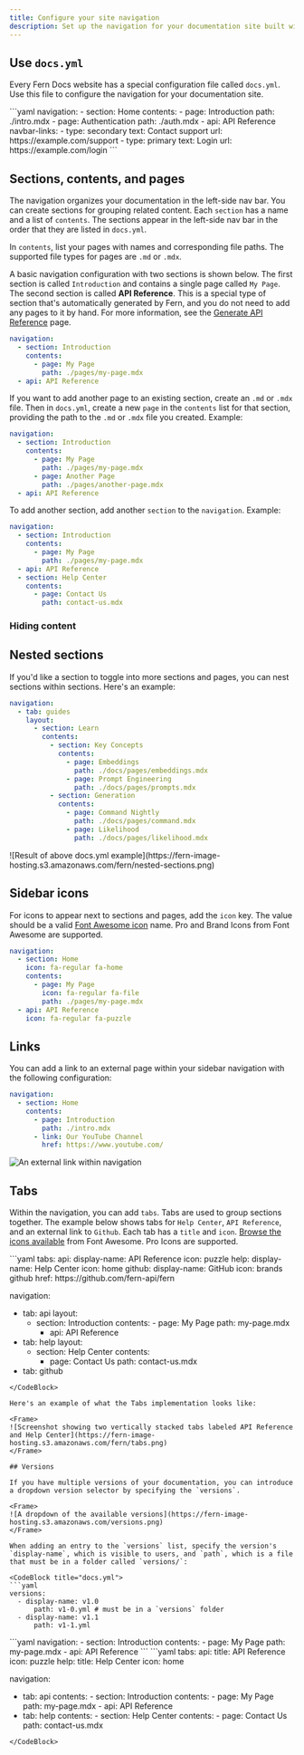 ---
title: Configure your site navigation
description: Set up the navigation for your documentation site built with Fern Docs using the docs.yml file, including tabs, sections, pages, versions, and more.
---

## Use `docs.yml`

Every Fern Docs website has a special configuration file called `docs.yml`. Use this file to configure the navigation for your documentation site.

<CodeBlock title="An example docs.yml">
```yaml
navigation:
  - section: Home
    contents:
      - page: Introduction
        path: ./intro.mdx
      - page: Authentication
        path: ./auth.mdx
  - api: API Reference
navbar-links:
  - type: secondary
    text: Contact support
    url: https://example.com/support
  - type: primary
    text: Login
    url: https://example.com/login
```
</CodeBlock>

## Sections, contents, and pages

The navigation organizes your documentation in the left-side nav bar. You can create sections for grouping related content. Each `section` has a name and a list of `contents`. The sections appear in the left-side nav bar in the order that they are listed in `docs.yml`. 

In `contents`, list your pages with names and corresponding file paths. The supported file types for pages are `.md` or `.mdx`.

A basic navigation configuration with two sections is shown below. The first section is called `Introduction` and contains a single page called `My Page`. The second section is called **API Reference**. This is a special type of section that's automatically generated by Fern, and you do not need to add any pages to it by hand. For more information, see the [Generate API Reference](/learn/docs/api-references/generate-api-ref) page.

```yaml Example navigation config
navigation: 
  - section: Introduction
    contents: 
      - page: My Page
        path: ./pages/my-page.mdx
  - api: API Reference
```

If you want to add another page to an existing section, create an `.md` or `.mdx` file. Then in `docs.yml`, create a new `page` in the `contents` list for that section, providing the path to the `.md` or `.mdx` file you created. Example:

```yaml Example navigation config
navigation: 
  - section: Introduction
    contents: 
      - page: My Page
        path: ./pages/my-page.mdx
      - page: Another Page
        path: ./pages/another-page.mdx
  - api: API Reference
```

To add another section, add another `section` to the `navigation`. Example:
```yaml Example navigation config with additional section
navigation: 
  - section: Introduction
    contents: 
      - page: My Page
        path: ./pages/my-page.mdx
  - api: API Reference
  - section: Help Center
    contents: 
      - page: Contact Us
        path: contact-us.mdx
```

### Hiding content


## Nested sections
If you'd like a section to toggle into more sections and pages, you can nest sections within sections. Here's an example:
```yaml Example navigation config with nested sections
navigation:
  - tab: guides
    layout:
      - section: Learn
        contents: 
          - section: Key Concepts
            contents: 
              - page: Embeddings
                path: ./docs/pages/embeddings.mdx
              - page: Prompt Engineering
                path: ./docs/pages/prompts.mdx
          - section: Generation
            contents: 
              - page: Command Nightly
                path: ./docs/pages/command.mdx
              - page: Likelihood
                path: ./docs/pages/likelihood.mdx
```

<Frame>
![Result of above docs.yml example](https://fern-image-hosting.s3.amazonaws.com/fern/nested-sections.png)
</Frame>

## Sidebar icons

For icons to appear next to sections and pages, add the `icon` key. The value should be a valid [Font Awesome icon](https://fontawesome.com/icons) name. Pro and Brand Icons from Font Awesome are supported.

```yaml Example navigation config with icons
navigation: 
  - section: Home
    icon: fa-regular fa-home
    contents: 
      - page: My Page
        icon: fa-regular fa-file
        path: ./pages/my-page.mdx
  - api: API Reference
    icon: fa-regular fa-puzzle
```

## Links

You can add a link to an external page within your sidebar navigation with the following configuration: 

```yaml title="docs.yml"
navigation: 
  - section: Home
    contents:
      - page: Introduction
        path: ./intro.mdx
      - link: Our YouTube Channel
        href: https://www.youtube.com/
```

<Frame>
<img src="./external-link.png" alt="An external link within navigation" />
</Frame>


## Tabs

Within the navigation, you can add `tabs`. Tabs are used to group sections together. The example below shows tabs for `Help Center`, `API Reference`, and an external link to `Github`. Each tab has a `title` and `icon`. [Browse the icons available](https://fontawesome.com/icons) from Font Awesome. Pro Icons are supported.

<CodeBlock title="docs.yml">
```yaml
tabs: 
  api: 
    display-name: API Reference
    icon: puzzle
  help:
    display-name: Help Center
    icon: home
  github:
    display-name: GitHub
    icon: brands github
    href: https://github.com/fern-api/fern
    
 navigation: 
  - tab: api
    layout: 
      - section: Introduction
          contents: 
            - page: My Page
                path: my-page.mdx
        - api: API Reference   
  - tab: help
    layout: 
      - section: Help Center
        contents: 
          - page: Contact Us
              path: contact-us.mdx
  - tab: github
```
</CodeBlock>

Here's an example of what the Tabs implementation looks like:

<Frame>
![Screenshot showing two vertically stacked tabs labeled API Reference and Help Center](https://fern-image-hosting.s3.amazonaws.com/fern/tabs.png)
</Frame>

## Versions

If you have multiple versions of your documentation, you can introduce a dropdown version selector by specifying the `versions`.

<Frame>
![A dropdown of the available versions](https://fern-image-hosting.s3.amazonaws.com/versions.png)
</Frame>

When adding an entry to the `versions` list, specify the version's `display-name`, which is visible to users, and `path`, which is a file that must be in a folder called `versions/`:

<CodeBlock title="docs.yml">
```yaml
versions: 
  - display-name: v1.0
      path: v1-0.yml # must be in a `versions` folder
  - display-name: v1.1
      path: v1-1.yml
```
</CodeBlock>

<CodeBlock title="versions/v1-0.yml">
```yaml
navigation: 
  - section: Introduction
    contents: 
      - page: My Page
        path: my-page.mdx
  - api: API Reference
```
</CodeBlock>

<CodeBlock title="versions/v1-1.yml">
```yaml
tabs: 
  api: 
    title: API Reference
    icon: puzzle
  help:
    title: Help Center
    icon: home
    
 navigation:
  - tab: api
     contents:
        - section: Introduction
           contents: 
              - page: My Page
                 path: my-page.mdx
        - api: API Reference
   - tab: help
      contents: 
         - section: Help Center
           contents: 
              - page: Contact Us
                 path: contact-us.mdx
```
</CodeBlock>
